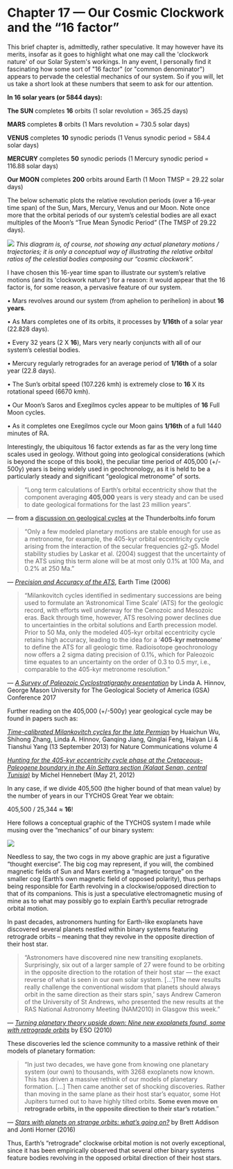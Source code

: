 Chapter 17 — Our Cosmic Clockwork and the “16 factor”
=====================================================

This brief chapter is, admittedly, rather speculative. It may however have its merits, insofar as it goes to highlight what one may call the 'clockwork nature' of our Solar System's workings. In any event, I personally find it fascinating how some sort of "16 factor" (or "common denominator") appears to pervade the celestial mechanics of our system. So if you will, let us take a short look at these numbers that seem to ask for our attention.       


**In 16 solar years (or 5844 days):**

**The SUN**  completes **16** orbits (1 solar revolution = 365.25 days)

**MARS**  completes **8** orbits (1 Mars revolution = 730.5 solar days)

**VENUS**  completes **10** synodic periods (1 Venus synodic period = 584.4 solar days)

**MERCURY**  completes **50** synodic periods (1 Mercury synodic period = 116.88 solar days)

**Our MOON**  completes **200** orbits around Earth (1 Moon TMSP = 29.22 solar days)

The below schematic plots the relative revolution periods (over a 16-year time span) of the Sun, Mars, Mercury, Venus and our Moon. Note once more that the orbital periods of our system’s celestial bodies are all exact multiples of the Moon’s “True Mean Synodic Period” (The TMSP of 29.22 days).

![](https://www.tychos.info/book_imagery/067_16_SOLAR%20YEARS_01.jpg) _This diagram is, of course, not showing any actual planetary motions / trajectories; it is only a conceptual way of illustrating the relative orbital ratios of the celestial bodies composing our “cosmic clockwork”._

I have chosen this 16-year time span to illustrate our system’s relative motions (and its 'clockwork nature') for a reason: it would appear that the 16 factor is, for some reason, a pervasive feature of our system.

• Mars revolves around our system (from aphelion to perihelion) in about **16 years**.

• As Mars completes one of its orbits, it processes by **1/16th** of a solar year (22.828 days).

• Every 32 years (2 X **16**), Mars very nearly conjuncts with all of our system’s celestial bodies.

• Mercury regularly retrogrades for an average period of **1/16th** of a solar year (22.8 days).

• The Sun’s orbital speed (107.226 kmh) is extremely close to **16** X its rotational speed (6670 kmh).

• Our Moon’s Saros and Exegilmos cycles appear to be multiples of **16** Full Moon cycles.

• As it completes one Exegilmos cycle our Moon gains **1/16th** of a full 1440 minutes of RA.


Interestingly, the ubiquitous 16 factor extends as far as the very long time scales used in geology. Without going into geological considerations (which is beyond the scope of this book), the peculiar time period of 405,000 (+/- 500y) years is being widely used in geochronology, as it is held to be a particularly steady and significant “geological metronome” of sorts. 

> “Long term calculations of Earth’s orbital eccentricity show that the component averaging **405,000** years is very steady and can be used to date geological formations for the last 23 million years”.

— from a [discussion on geological cycles](https://www.tychos.info/citation/071A_Thunderbolts-info-Eccentricity.pdf) at the Thunderbolts.info forum

> “Only a few modeled planetary motions are stable enough for use as a metronome, for example, the 405-kyr orbital eccentricity cycle arising from the interaction of the secular frequencies g2-g5. Model stability studies by Laskar et al. (2004) suggest that the uncertainty of the ATS using this term alone will be at most only 0.1% at 100 Ma, and 0.2% at 250 Ma.”

— _[Precision and Accuracy of the ATS](https://www.tychos.info/citation/072B_Earth-time.htm)_, Earth Time (2006)

> “Milankovitch cycles identified in sedimentary successions are being used to formulate an ‘Astronomical Time Scale’ (ATS) for the geologic record, with efforts well underway for the Cenozoic and Mesozoic eras. Back through time, however, ATS resolving power declines due to uncertainties in the orbital solutions and Earth precession model. Prior to 50 Ma, only the modeled 405-kyr orbital eccentricity cycle retains high accuracy, leading to the idea for a ‘**405-kyr metronome**‘ to define the ATS for all geologic time. Radioisotope geochronology now offers a 2 sigma dating precision of 0.1%, which for Paleozoic time equates to an uncertainty on the order of 0.3 to 0.5 myr, i.e., comparable to the 405-kyr metronome resolution.”

— _[A Survey of Paleozoic Cyclostratigraphy presentation](https://www.tychos.info/citation/072A_Milankovitch-cycles.htm)_ by Linda A. Hinnov, George Mason University for The Geological Society of America (GSA) Conference 2017

Further reading on the 405,000 (+/-500y) year geological cycle may be found in papers such as:

_[Time-calibrated Milankovitch cycles for the late Permian](https://www.nature.com/articles/ncomms3452)_ by Huaichun Wu, Shihong Zhang, Linda A. Hinnov, Ganqing Jiang, Qinglai Feng, Haiyan Li & Tianshui Yang (13 September 2013) for Nature Communications volume 4

_[Hunting for the 405-kyr eccentricity cycle phase at the Cretaceous-Paleogene boundary in the Aïn Settara section (Kalaat Senan, central Tunisia)](http://paleopolis.rediris.es/cg/CG2012_A05/)_ by Michel Hennebert (May 21, 2012)

In any case, if we divide 405,500 (the higher bound of that mean value) by the number of years in our TYCHOS Great Year we obtain:

405,500 / 25,344 ≈ **16**!

Here follows a conceptual graphic of the TYCHOS system I made while musing over the “mechanics” of our binary system:

![](https://www.tychos.info/book_imagery/068_COGS_05.jpg)

Needless to say, the two cogs in my above graphic are just a figurative “thought exercise”. The big cog may represent, if you will, the combined magnetic fields of Sun and Mars exerting a “magnetic torque” on the smaller cog (Earth’s own magnetic field of opposed polarity), thus perhaps being responsible for Earth revolving in a clockwise/opposed direction to that of its companions. This is just a speculative electromagnetic musing of mine as to what may possibly go to explain Earth’s peculiar retrograde orbital motion.

In past decades, astronomers hunting for Earth-like exoplanets have discovered several planets nestled within binary systems featuring retrograde orbits – meaning that they revolve in the opposite direction of their host star.

> “Astronomers have discovered nine new transiting exoplanets. Surprisingly, six out of a larger sample of 27 were found to be orbiting in the opposite direction to the rotation of their host star — the exact reverse of what is seen in our own solar system. \[…’\]The new results really challenge the conventional wisdom that planets should always orbit in the same direction as their stars spin,’ says Andrew Cameron of the University of St Andrews, who presented the new results at the RAS National Astronomy Meeting (NAM2010) in Glasgow this week.”

— _[Turning planetary theory upside down: Nine new exoplanets found, some with retrograde orbits](https://www.tychos.info/citation/073A_Star-spin.htm)_ by ESO (2010)

These discoveries led the science community to a massive rethink of their models of planetary formation:

> “In just two decades, we have gone from knowing one planetary system (our own) to thousands, with 3268 exoplanets now known. This has driven a massive rethink of our models of planetary formation. \[…\] Then came another set of shocking discoveries. Rather than moving in the same plane as their host star’s equator, some Hot Jupiters turned out to have highly tilted orbits. **Some even move on retrograde orbits, in the opposite direction to their star’s rotation**.”

— [_Stars with planets on strange orbits: what’s going on?_](https://www.tychos.info/citation/073B_Strange-orbits.htm) by Brett Addison and Jonti Horner (2016)

Thus, Earth’s “retrograde” clockwise orbital motion is not overly exceptional, since it has been empirically observed that several other binary systems feature bodies revolving in the opposed orbital direction of their host stars.

